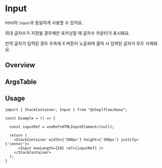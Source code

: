 
<Meta of={InputStories} />

# Input

html의 `input`과 동일하게 사용할 수 있어요.

최대 글자수가 지정될 경우에만 포커싱할 때 글자수 카운터가 표시돼요.

만약 글자가 입력된 경우 우측에 X 버튼이 노출되며 클릭 시 입력된 글자가 모두 삭제돼요.


## Overview

<Canvas of={InputStories.Playground} />

## ArgsTable

<ArgsTable of={Input} />

## Usage

```tsx
import { StackContainer, Input } from "@shoplflow/base";

const Example = () => {

  const inputRef = useRef<HTMLInputElement>(null);

  return (
    <StackContainer width={'500px'} height={'300px'} justify={'center'}>
      <Input maxLength={50} ref={inputRef} />
    </StackContainer>
  );
}
```


